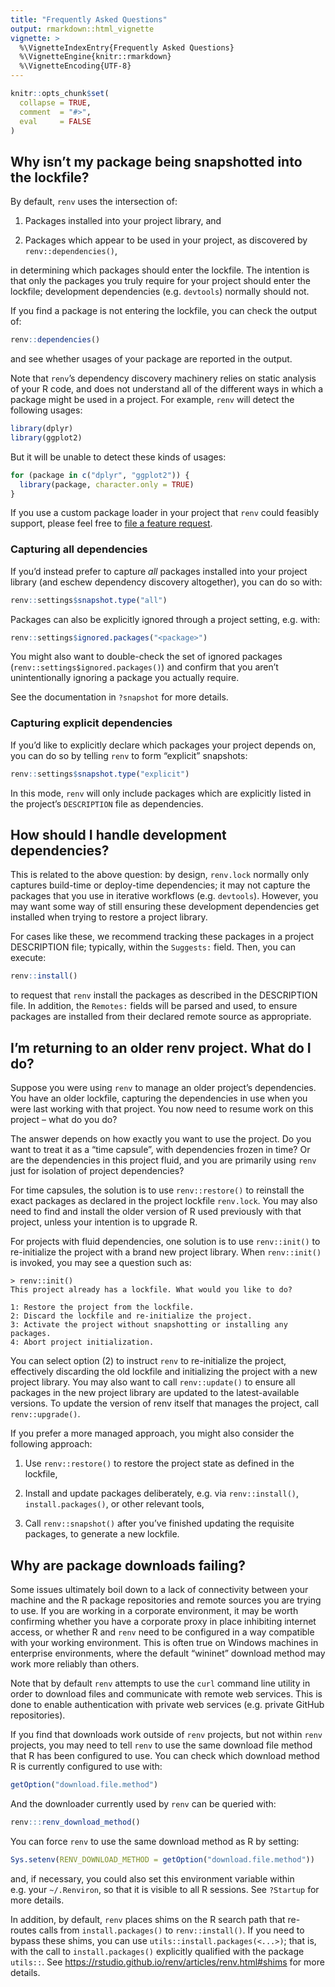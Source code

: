 ```yaml
---
title: "Frequently Asked Questions"
output: rmarkdown::html_vignette
vignette: >
  %\VignetteIndexEntry{Frequently Asked Questions}
  %\VignetteEngine{knitr::rmarkdown}
  %\VignetteEncoding{UTF-8}
---
```


```r
knitr::opts_chunk$set(
  collapse = TRUE,
  comment  = "#>",
  eval     = FALSE
)
```


## Why isn't my package being snapshotted into the lockfile?

By default, `renv` uses the intersection of:

1. Packages installed into your project library, and

2. Packages which appear to be used in your project, as discovered by
   `renv::dependencies()`,

in determining which packages should enter the lockfile. The intention is that
only the packages you truly require for your project should enter the lockfile;
development dependencies (e.g. `devtools`) normally should not.

If you find a package is not entering the lockfile, you can check the output of:

```r
renv::dependencies()
```

and see whether usages of your package are reported in the output.

Note that `renv`'s dependency discovery machinery relies on static analysis of
your R code, and does not understand all of the different ways in which a
package might be used in a project. For example, `renv` will detect the
following usages:

```r
library(dplyr)
library(ggplot2)
```

But it will be unable to detect these kinds of usages:

```r
for (package in c("dplyr", "ggplot2")) {
  library(package, character.only = TRUE)
}
```

If you use a custom package loader in your project that `renv` could feasibly
support, please feel free to [file a feature request](https://github.com/rstudio/renv/issues).


### Capturing all dependencies

If you'd instead prefer to capture _all_ packages installed into your project
library (and eschew dependency discovery altogether), you can do so with:

```r
renv::settings$snapshot.type("all")
```

Packages can also be explicitly ignored through a project setting, e.g. with:

```r
renv::settings$ignored.packages("<package>")
```

You might also want to double-check the set of ignored packages
(`renv::settings$ignored.packages()`) and confirm that you aren't
unintentionally ignoring a package you actually require.

See the documentation in `?snapshot` for more details.


### Capturing explicit dependencies

If you'd like to explicitly declare which packages your project depends on,
you can do so by telling `renv` to form "explicit" snapshots:

```r
renv::settings$snapshot.type("explicit")
```

In this mode, `renv` will only include packages which are explicitly listed
in the project's `DESCRIPTION` file as dependencies.


## How should I handle development dependencies?

This is related to the above question: by design, `renv.lock` normally only
captures build-time or deploy-time dependencies; it may not capture the packages
that you use in iterative workflows (e.g. `devtools`). However, you may want
some way of still ensuring these development dependencies get installed when
trying to restore a project library.

For cases like these, we recommend tracking these packages in a project
DESCRIPTION file; typically, within the `Suggests:` field. Then, you can
execute:

```r
renv::install()
```

to request that `renv` install the packages as described in the DESCRIPTION
file. In addition, the `Remotes:` fields will be parsed and used, to ensure
packages are installed from their declared remote source as appropriate.


## I'm returning to an older renv project. What do I do?

Suppose you were using `renv` to manage an older project's dependencies. You
have an older lockfile, capturing the dependencies in use when you were last
working with that project. You now need to resume work on this project --
what do you do?

The answer depends on how exactly you want to use the project. Do you want
to treat it as a "time capsule", with dependencies frozen in time? Or are
the dependencies in this project fluid, and you are primarily using `renv`
just for isolation of project dependencies?

For time capsules, the solution is to use `renv::restore()` to reinstall the
exact packages as declared in the project lockfile `renv.lock`. You may also
need to find and install the older version of R used previously with that
project, unless your intention is to upgrade R.

For projects with fluid dependencies, one solution is to use `renv::init()`
to re-initialize the project with a brand new project library. When
`renv::init()` is invoked, you may see a question such as:

```
> renv::init()
This project already has a lockfile. What would you like to do?

1: Restore the project from the lockfile.
2: Discard the lockfile and re-initialize the project.
3: Activate the project without snapshotting or installing any packages.
4: Abort project initialization.
```

You can select option (2) to instruct `renv` to re-initialize the project,
effectively discarding the old lockfile and initializing the project with a new
project library. You may also want to call `renv::update()` to ensure all
packages in the new project library are updated to the latest-available
versions. To update the version of renv itself that manages the project, call
`renv::upgrade()`.

If you prefer a more managed approach, you might also consider the following
approach:

1. Use `renv::restore()` to restore the project state as defined in the
   lockfile,

2. Install and update packages deliberately, e.g. via `renv::install()`,
   `install.packages()`, or other relevant tools,

3. Call `renv::snapshot()` after you've finished updating the requisite
   packages, to generate a new lockfile.


## Why are package downloads failing?

Some issues ultimately boil down to a lack of connectivity between your machine
and the R package repositories and remote sources you are trying to use. If
you are working in a corporate environment, it may be worth confirming whether
you have a corporate proxy in place inhibiting internet access, or whether R
and `renv` need to be configured in a way compatible with your working
environment. This is often true on Windows machines in enterprise environments,
where the default "wininet" download method may work more reliably than others.

Note that by default `renv` attempts to use the `curl` command line utility
in order to download files and communicate with remote web services. This is
done to enable authentication with private web services (e.g. private
GitHub repositories).

If you find that downloads work outside of `renv` projects, but not within
`renv` projects, you may need to tell `renv` to use the same download file
method that R has been configured to use. You can check which download method
R is currently configured to use with:

```r
getOption("download.file.method")
```

And the downloader currently used by `renv` can be queried with:

```r
renv:::renv_download_method()
```

You can force `renv` to use the same download method as R by setting:

```r
Sys.setenv(RENV_DOWNLOAD_METHOD = getOption("download.file.method"))
```

and, if necessary, you could also set this environment variable within e.g. your
`~/.Renviron`, so that it is visible to all R sessions. See `?Startup` for more
details.

In addition, by default, `renv` places shims on the R search path that re-routes
calls from `install.packages()` to `renv::install()`. If you need to bypass
these shims, you can use `utils::install.packages(<...>)`; that is, with the
call to `install.packages()` explicitly qualified with the package `utils::`.
See <https://rstudio.github.io/renv/articles/renv.html#shims> for more details.
